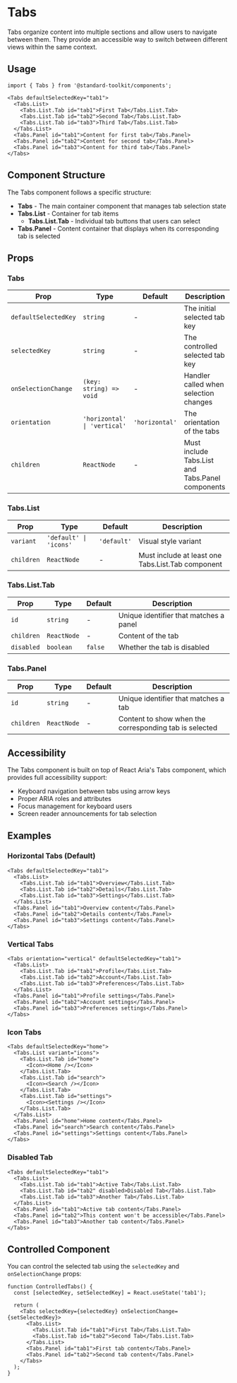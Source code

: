 

<Meta of={TabsStories}/>

# Tabs

Tabs organize content into multiple sections and allow users to navigate between them. They provide an accessible way to switch between different views within the same context.

## Usage

```tsx
import { Tabs } from '@standard-toolkit/components';

<Tabs defaultSelectedKey="tab1">
  <Tabs.List>
    <Tabs.List.Tab id="tab1">First Tab</Tabs.List.Tab>
    <Tabs.List.Tab id="tab2">Second Tab</Tabs.List.Tab>
    <Tabs.List.Tab id="tab3">Third Tab</Tabs.List.Tab>
  </Tabs.List>
  <Tabs.Panel id="tab1">Content for first tab</Tabs.Panel>
  <Tabs.Panel id="tab2">Content for second tab</Tabs.Panel>
  <Tabs.Panel id="tab3">Content for third tab</Tabs.Panel>
</Tabs>
```

## Component Structure

The Tabs component follows a specific structure:

- **Tabs** - The main container component that manages tab selection state
- **Tabs.List** - Container for tab items
  - **Tabs.List.Tab** - Individual tab buttons that users can select
- **Tabs.Panel** - Content container that displays when its corresponding tab is selected

## Props

### Tabs

| Prop | Type | Default | Description |
|------|------|---------|-------------|
| `defaultSelectedKey` | `string` | - | The initial selected tab key |
| `selectedKey` | `string` | - | The controlled selected tab key |
| `onSelectionChange` | `(key: string) => void` | - | Handler called when selection changes |
| `orientation` | `'horizontal' \| 'vertical'` | `'horizontal'` | The orientation of the tabs |
| `children` | `ReactNode` | - | Must include Tabs.List and Tabs.Panel components |

### Tabs.List

| Prop | Type | Default | Description |
|------|------|---------|-------------|
| `variant` | `'default' \| 'icons'` | `'default'` | Visual style variant |
| `children` | `ReactNode` | - | Must include at least one Tabs.List.Tab component |

### Tabs.List.Tab

| Prop | Type | Default | Description |
|------|------|---------|-------------|
| `id` | `string` | - | Unique identifier that matches a panel |
| `children` | `ReactNode` | - | Content of the tab |
| `disabled` | `boolean` | `false` | Whether the tab is disabled |

### Tabs.Panel

| Prop | Type | Default | Description |
|------|------|---------|-------------|
| `id` | `string` | - | Unique identifier that matches a tab |
| `children` | `ReactNode` | - | Content to show when the corresponding tab is selected |

## Accessibility

The Tabs component is built on top of React Aria's Tabs component, which provides full accessibility support:

- Keyboard navigation between tabs using arrow keys
- Proper ARIA roles and attributes
- Focus management for keyboard users
- Screen reader announcements for tab selection

## Examples

### Horizontal Tabs (Default)

```tsx
<Tabs defaultSelectedKey="tab1">
  <Tabs.List>
    <Tabs.List.Tab id="tab1">Overview</Tabs.List.Tab>
    <Tabs.List.Tab id="tab2">Details</Tabs.List.Tab>
    <Tabs.List.Tab id="tab3">Settings</Tabs.List.Tab>
  </Tabs.List>
  <Tabs.Panel id="tab1">Overview content</Tabs.Panel>
  <Tabs.Panel id="tab2">Details content</Tabs.Panel>
  <Tabs.Panel id="tab3">Settings content</Tabs.Panel>
</Tabs>
```

### Vertical Tabs

```tsx
<Tabs orientation="vertical" defaultSelectedKey="tab1">
  <Tabs.List>
    <Tabs.List.Tab id="tab1">Profile</Tabs.List.Tab>
    <Tabs.List.Tab id="tab2">Account</Tabs.List.Tab>
    <Tabs.List.Tab id="tab3">Preferences</Tabs.List.Tab>
  </Tabs.List>
  <Tabs.Panel id="tab1">Profile settings</Tabs.Panel>
  <Tabs.Panel id="tab2">Account settings</Tabs.Panel>
  <Tabs.Panel id="tab3">Preferences settings</Tabs.Panel>
</Tabs>
```

### Icon Tabs

```tsx
<Tabs defaultSelectedKey="home">
  <Tabs.List variant="icons">
    <Tabs.List.Tab id="home">
      <Icon><Home /></Icon>
    </Tabs.List.Tab>
    <Tabs.List.Tab id="search">
      <Icon><Search /></Icon>
    </Tabs.List.Tab>
    <Tabs.List.Tab id="settings">
      <Icon><Settings /></Icon>
    </Tabs.List.Tab>
  </Tabs.List>
  <Tabs.Panel id="home">Home content</Tabs.Panel>
  <Tabs.Panel id="search">Search content</Tabs.Panel>
  <Tabs.Panel id="settings">Settings content</Tabs.Panel>
</Tabs>
```

### Disabled Tab

```tsx
<Tabs defaultSelectedKey="tab1">
  <Tabs.List>
    <Tabs.List.Tab id="tab1">Active Tab</Tabs.List.Tab>
    <Tabs.List.Tab id="tab2" disabled>Disabled Tab</Tabs.List.Tab>
    <Tabs.List.Tab id="tab3">Another Tab</Tabs.List.Tab>
  </Tabs.List>
  <Tabs.Panel id="tab1">Active tab content</Tabs.Panel>
  <Tabs.Panel id="tab2">This content won't be accessible</Tabs.Panel>
  <Tabs.Panel id="tab3">Another tab content</Tabs.Panel>
</Tabs>
```

## Controlled Component

You can control the selected tab using the `selectedKey` and `onSelectionChange` props:

```tsx
function ControlledTabs() {
  const [selectedKey, setSelectedKey] = React.useState('tab1');

  return (
    <Tabs selectedKey={selectedKey} onSelectionChange={setSelectedKey}>
      <Tabs.List>
        <Tabs.List.Tab id="tab1">First Tab</Tabs.List.Tab>
        <Tabs.List.Tab id="tab2">Second Tab</Tabs.List.Tab>
      </Tabs.List>
      <Tabs.Panel id="tab1">First tab content</Tabs.Panel>
      <Tabs.Panel id="tab2">Second tab content</Tabs.Panel>
    </Tabs>
  );
}
